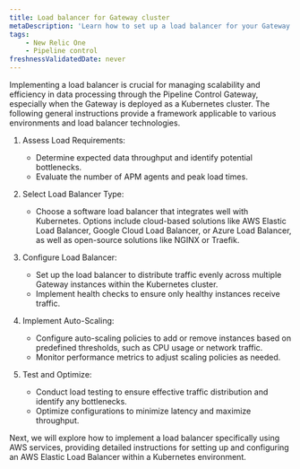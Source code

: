 ```yaml
---
title: Load balancer for Gateway cluster
metaDescription: 'Learn how to set up a load balancer for your Gateway cluster to manage the flow of data from your monitored entities to New Relic.'
tags:
    - New Relic One
    - Pipeline control
freshnessValidatedDate: never
---
```


Implementing a load balancer is crucial for managing scalability and efficiency in data processing through the Pipeline Control Gateway, especially when the Gateway is deployed as a Kubernetes cluster. The following general instructions provide a framework applicable to various environments and load balancer technologies.

1. Assess Load Requirements:

    * Determine expected data throughput and identify potential bottlenecks.
    * Evaluate the number of APM agents and peak load times.

2. Select Load Balancer Type:

    * Choose a software load balancer that integrates well with Kubernetes. Options include cloud-based solutions like AWS Elastic Load Balancer, Google Cloud Load Balancer, or Azure Load Balancer, as well as open-source solutions like NGINX or Traefik.

3. Configure Load Balancer:

    * Set up the load balancer to distribute traffic evenly across multiple Gateway instances within the Kubernetes cluster.
    * Implement health checks to ensure only healthy instances receive traffic.

4. Implement Auto-Scaling:

    * Configure auto-scaling policies to add or remove instances based on predefined thresholds, such as CPU usage or network traffic.
    * Monitor performance metrics to adjust scaling policies as needed.

5. Test and Optimize:

    * Conduct load testing to ensure effective traffic distribution and identify any bottlenecks.
    * Optimize configurations to minimize latency and maximize throughput.

Next, we will explore how to implement a load balancer specifically using AWS services, providing detailed instructions for setting up and configuring an AWS Elastic Load Balancer within a Kubernetes environment.

